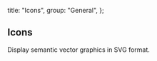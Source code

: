 
  title: "Icons",
  group: "General",
};

## Icons

Display semantic vector graphics in SVG format.

<Title
  title="Installation"
  desc="Install the package in your project directory."
/>
<Tabs initialValue="yarn">
  <Tabs.Item label="Yarn" value="yarn">
    <Spacer h={0.6} />
    <Snippet width="400px">yarn add @geist-ui/icons</Snippet>
  </Tabs.Item>
  <Tabs.Item label="npm" value="npm">
    <Spacer h={0.6} />
    <Snippet width="400px">npm i @geist-ui/icons</Snippet>
  </Tabs.Item>
</Tabs>

<Playground
  title="Import"
  scope={{ Github, Spacer }}
  code={`
// import * as Icon from '@geist-ui/icons'
// or
// import { Github } from '@geist-ui/icons'
// or, for tree-shaking:
// import Github from '@geist-ui/icons/github'

<Github />
`} />

<Playground
  title="Color"
  scope={{ Github }}
  code={`
<Github color="red" />
`}
/>

<Playground
  title="Sizes"
  scope={{ Github, Spacer }}
  code={`
<>
  <Github size={16} /> <Spacer inline w={.35} />
  <Github size={20} /> <Spacer inline w={.35} />
  <Github size={24} /> <Spacer inline w={.35} />
  <Github size={28} /> <Spacer inline w={.35} />
  <Github size={32} /> <Spacer inline w={.35} />
  <Github size={36} />
</>
`}
/>

<IconsGallery />

<Attributes edit="/pages/en-us/components/icons.mdx">
<Attributes.Title>Icon.Props</Attributes.Title>

| Attribute | Description  | Type            | Accepted values                  | Default |
| --------- | ------------ | --------------- | -------------------------------- | ------- |
| **color** | Icon color   | `string`        | -                                | -       |
| **size**  | Icon size    | `number`        | -                                | -       |
| ...       | Native props | `SVGAttributes` | `'id', 'name', 'className', ...` | -       |

</Attributes>

